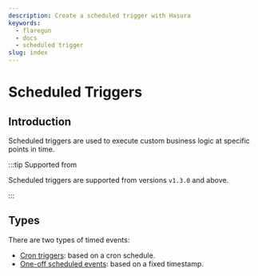 ```yaml
---
description: Create a scheduled trigger with Hasura
keywords:
  - flaregun
  - docs
  - scheduled trigger
slug: index
---
```



# Scheduled Triggers

## Introduction

Scheduled triggers are used to execute custom business logic at specific points in time.

<Thumbnail
  src="/img/graphql/core/scheduled-triggers/scheduled-trigger-arch.png"
  alt="Hasura scheduled trigger architecture"
  width="700px"
  className="no-shadow"
/>

:::tip Supported from

Scheduled triggers are supported from versions `v1.3.0` and above.

:::

## Types

There are two types of timed events:

- [Cron triggers](/graphql/core/scheduled-triggers/create-cron-trigger.mdx): based on a cron schedule.
- [One-off scheduled events](/graphql/core/scheduled-triggers/create-one-off-scheduled-event.mdx): based on a fixed timestamp.
